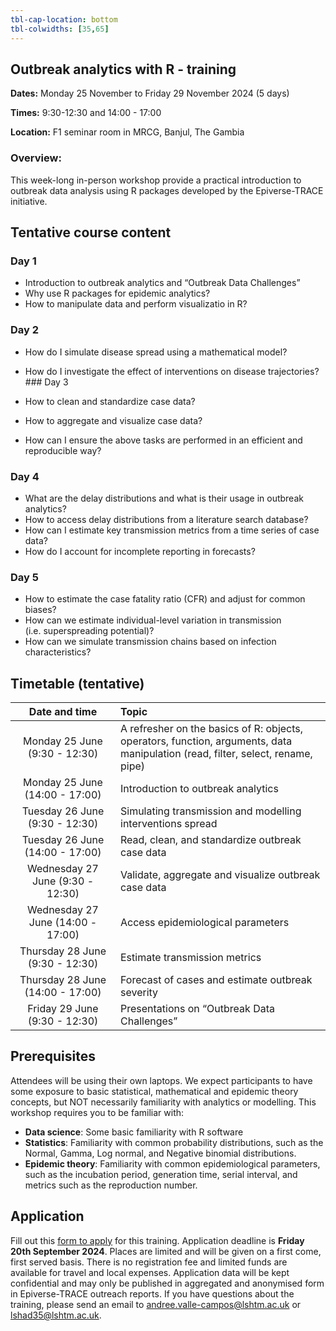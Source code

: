 ```yaml
---
tbl-cap-location: bottom
tbl-colwidths: [35,65]
---
```


## Outbreak analytics with R - training {#pre-summit-training}

**Dates:** Monday 25 November to Friday 29 November 2024 (5 days)

**Times:** 9:30-12:30 and 14:00 - 17:00

**Location:** F1 seminar room in MRCG, Banjul, The Gambia

### Overview:

This week-long in-person workshop provide a practical introduction to outbreak data analysis using R packages developed by the Epiverse-TRACE initiative.



## Tentative course content

### Day 1
-   Introduction to outbreak analytics and "Outbreak Data Challenges"
-   Why use R packages for epidemic analytics?
-   How to manipulate data and perform visualizatio in R?

### Day 2

-   How do I simulate disease spread using a mathematical model?
-   How do I investigate the effect of interventions on disease trajectories?
### Day 3

-   How to clean and standardize case data?
-   How to aggregate and visualize case data?
-   How can I ensure the above tasks are performed in an efficient and reproducible way?

### Day 4

-   What are the delay distributions and what is their usage in outbreak analytics?
-   How to access delay distributions from a literature search database?
-   How can I estimate key transmission metrics from a time series of case data?
-   How do I account for incomplete reporting in forecasts?

### Day 5

-   How to estimate the case fatality ratio (CFR) and adjust for common biases?
-   How can we estimate individual-level variation in transmission (i.e. superspreading potential)?
-   How can we simulate transmission chains based on infection characteristics?

## Timetable (tentative)

|           Date and time           | Topic                                                                              |
|:----------------------:|:----------------------------------------------|
|   Monday 25 June (9:30 - 12:30)   | A refresher on the basics of R: objects, operators, function, arguments, data manipulation (read, filter, select, rename, pipe) |
|  Monday 25 June (14:00 - 17:00)   | Introduction to outbreak analytics  |
|  Tuesday 26 June (9:30 - 12:30)   | Simulating transmission and modelling interventions spread                                                            |
|  Tuesday 26 June (14:00 - 17:00)  | Read, clean, and standardize outbreak case data    |
| Wednesday 27 June (9:30 - 12:30)  | Validate, aggregate and visualize outbreak case data|
| Wednesday 27 June (14:00 - 17:00) | Access epidemiological parameters |
|  Thursday 28 June (9:30 - 12:30)  | Estimate transmission metrics |
| Thursday 28 June (14:00 - 17:00)  | Forecast of cases and estimate outbreak severity|
|   Friday 29 June (9:30 - 12:30)   | Presentations on "Outbreak Data Challenges" |
## Prerequisites

Attendees will be using their own laptops. We expect participants to have some exposure to basic statistical, mathematical and epidemic theory concepts, but NOT necessarily familiarity with analytics or modelling. This workshop requires you to be familiar with:

-   **Data science**: Some basic familiarity with R software
-   **Statistics**: Familiarity with common probability distributions, such as the Normal, Gamma, Log normal, and Negative binomial distributions.
-   **Epidemic theory**: Familiarity with common epidemiological parameters, such as the incubation period, generation time, serial interval, and metrics such as the reproduction number.


## Application 

Fill out this [form to apply](https://forms.office.com/e/MdHMYMKmC7) for this training. Application deadline is **Friday 20th September 2024**. Places are limited and will be given on a first come, first served basis. There is no registration fee and limited funds are available for travel and local expenses. Application data will be kept confidential and may only be published in aggregated and anonymised form in Epiverse-TRACE outreach reports. If you have questions about the training, please send an email to [andree.valle-campos\@lshtm.ac.uk]() or [lshad35\@lshtm.ac.uk]().
